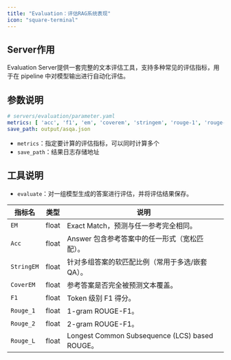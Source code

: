```yaml
---
title: "Evaluation：评估RAG系统表现"
icon: "square-terminal"
---
```


## Server作用

Evaluation Server提供一套完整的文本评估工具，支持多种常见的评估指标，用于在 pipeline 中对模型输出进行自动化评估。

## 参数说明

```yaml
# servers/evaluation/parameter.yaml
metrics: [ 'acc', 'f1', 'em', 'coverem', 'stringem', 'rouge-1', 'rouge-2', 'rouge-l' ]
save_path: output/asqa.json
```

- `metrics`：指定要计算的评估指标，可以同时计算多个
- `save_path`：结果日志存储地址

## 工具说明

- `evaluate`：对一组模型生成的答案进行评估，并将评估结果保存。

| 指标名     | 类型    | 说明                                               |
|------------|---------|----------------------------------------------------|
| `EM`         | float   | Exact Match，预测与任一参考完全相同。              |
| `Acc`        | float   | Answer 包含参考答案中的任一形式（宽松匹配）。      |
| `StringEM`   | float   | 针对多组答案的软匹配比例（常用于多选/嵌套 QA）。   |
| `CoverEM`    | float   | 参考答案是否完全被预测文本覆盖。                   |
| `F1`         | float   | Token 级别 F1 得分。                               |
| `Rouge_1`    | float   | 1-gram ROUGE-F1。                                  |
| `Rouge_2`    | float   | 2-gram ROUGE-F1。                                  |
| `Rouge_L`    | float   | Longest Common Subsequence (LCS) based ROUGE。     |